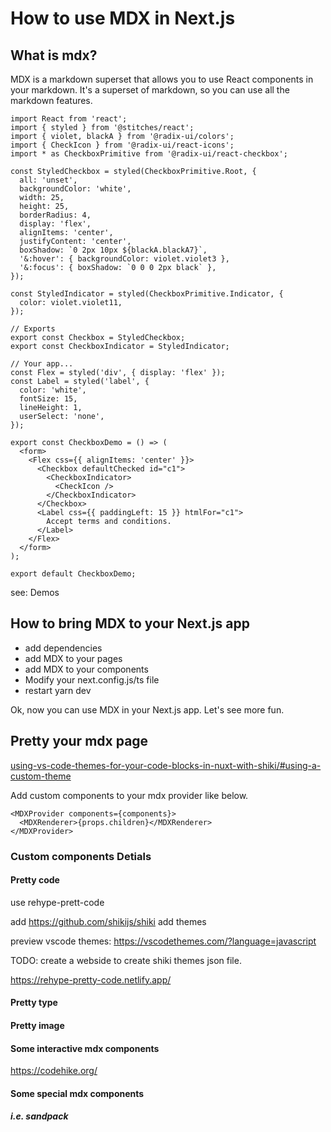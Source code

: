 
# How to use MDX in Next.js

## What is mdx?
MDX is a markdown superset that allows you to use React components in your markdown. It's a superset of markdown, so you can use all the markdown features.

```tsx
import React from 'react';
import { styled } from '@stitches/react';
import { violet, blackA } from '@radix-ui/colors';
import { CheckIcon } from '@radix-ui/react-icons';
import * as CheckboxPrimitive from '@radix-ui/react-checkbox';

const StyledCheckbox = styled(CheckboxPrimitive.Root, {
  all: 'unset',
  backgroundColor: 'white',
  width: 25,
  height: 25,
  borderRadius: 4,
  display: 'flex',
  alignItems: 'center',
  justifyContent: 'center',
  boxShadow: `0 2px 10px ${blackA.blackA7}`,
  '&:hover': { backgroundColor: violet.violet3 },
  '&:focus': { boxShadow: `0 0 0 2px black` },
});

const StyledIndicator = styled(CheckboxPrimitive.Indicator, {
  color: violet.violet11,
});

// Exports
export const Checkbox = StyledCheckbox;
export const CheckboxIndicator = StyledIndicator;

// Your app...
const Flex = styled('div', { display: 'flex' });
const Label = styled('label', {
  color: 'white',
  fontSize: 15,
  lineHeight: 1,
  userSelect: 'none',
});

export const CheckboxDemo = () => (
  <form>
    <Flex css={{ alignItems: 'center' }}>
      <Checkbox defaultChecked id="c1">
        <CheckboxIndicator>
          <CheckIcon />
        </CheckboxIndicator>
      </Checkbox>
      <Label css={{ paddingLeft: 15 }} htmlFor="c1">
        Accept terms and conditions.
      </Label>
    </Flex>
  </form>
);

export default CheckboxDemo;
```

see: Demos

<CheckboxDemo />

## How to bring MDX to your Next.js app

- add dependencies
- add MDX to your pages
- add MDX to your components
- Modify your next.config.js/ts file
- restart yarn dev

Ok, now you can use MDX in your Next.js app. Let's see more fun.

## Pretty your mdx page

[using-vs-code-themes-for-your-code-blocks-in-nuxt-with-shiki/#using-a-custom-theme](https://miracleio.me/blog/using-vs-code-themes-for-your-code-blocks-in-nuxt-with-shiki/#using-a-custom-theme)

Add custom components to your mdx provider like below.

```tsx
<MDXProvider components={components}>
  <MDXRenderer>{props.children}</MDXRenderer>
</MDXProvider>
```

### Custom components Detials

#### Pretty code

use rehype-prett-code 

add https://github.com/shikijs/shiki 
add themes

preview vscode themes: https://vscodethemes.com/?language=javascript

TODO: create a webside to create shiki themes json file.

https://rehype-pretty-code.netlify.app/

#### Pretty type

#### Pretty image

#### Some interactive mdx components

https://codehike.org/

#### Some special mdx components

##### i.e. sandpack
